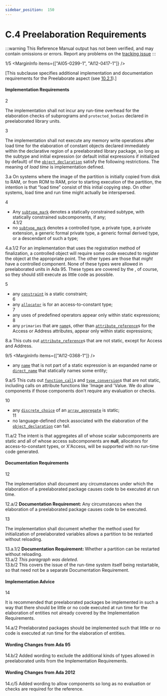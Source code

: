 ```yaml
---
sidebar_position:  150
---
```


# C.4 Preelaboration Requirements

:::warning
This Reference Manual output has not been verified,
and may contain omissions or errors.
Report any problems on the [tracking issue](https://github.com/ada-lang-io/ada-lang-io/issues/20)
:::


<MarginText>1/5</MarginText>
<MarginInfo items={["AI05-0299-1", "AI12-0417-1"]} />
<p>[This subclause specifies additional implementation and documentation requirements for the Preelaborate aspect  (see <a href="../AA-10/AA-10.2#Subclause_10.2.1">10.2.1</a>).] <br /></p>


#### Implementation Requirements

<MarginText>2</MarginText>
<p>The implementation shall not incur any run-time overhead for the elaboration checks of subprograms and <code>protected_bodies</code> declared in preelaborated library units. <br /></p>

<MarginText>3</MarginText>
<p>The implementation shall not execute any memory write operations after load time for the elaboration of constant objects declared immediately within the declarative region of a preelaborated library package, so long as the subtype and initial expression (or default initial expressions if initialized by default) of the <code><a href="../AA-3/AA-3.3#S0032">object_declaration</a></code> satisfy the following restrictions. The meaning of <em>load time</em> is implementation defined. <br /></p>

<AnnotatedOnly>
<MarginText>3.a</MarginText>
<Admonition type="aarm" aarm="discussion">
<strong></strong>On systems where the image of the partition is initially copied from disk to RAM, or from ROM to RAM, prior to starting execution of the partition, the intention is that &ldquo;load time&rdquo; consist of this initial copying step. On other systems, load time and run time might actually be interspersed. <br /></Admonition>
</AnnotatedOnly>

<MarginText>4</MarginText>
<ul>
<li>Any <code><a href="../AA-3/AA-3.2#S0028">subtype_mark</a></code> denotes a statically constrained subtype, with statically constrained subcomponents, if any;<br /></li>
<MarginText>4.1/2</MarginText>
<MarginInfo items={["AI95-00161-01"]} />
<li>no <code><a href="../AA-3/AA-3.2#S0028">subtype_mark</a></code> denotes a controlled type, a private type, a private extension, a generic formal private type, a generic formal derived type, or a descendant of such a type;<br /></li>
</ul>
<AnnotatedOnly>
<MarginText>4.a.1/2</MarginText>
<Admonition type="aarm" aarm="implementation-advice">
<strong></strong>For an implementation that uses the registration method of finalization, a controlled object will require some code executed to register the object at the appropriate point. The other types are those that <em>might</em> have a controlled component. None of these types were allowed in preelaborated units in Ada 95. These types are covered by the , of course, so they should still execute as little code as possible. <br /></Admonition>
</AnnotatedOnly>

<MarginText>5</MarginText>
<ul>
<li>any <code><a href="../AA-3/AA-3.2#S0029">constraint</a></code> is a static constraint;<br /></li>
<MarginText>6</MarginText>
<li>any <code><a href="../AA-4/AA-4.8#S0164">allocator</a></code> is for an access-to-constant type;<br /></li>
<MarginText>7</MarginText>
<li>any uses of predefined operators appear only within static expressions;<br /></li>
<MarginText>8</MarginText>
<li>any <code>primaries</code> that are <code><a href="../AA-4/AA-4.1#S0091">name</a></code>s, other than <code><a href="../AA-4/AA-4.1#S0100">attribute_reference</a></code>s for the Access or Address attributes, appear only within static expressions; <br /></li>
</ul>
<AnnotatedOnly>
<MarginText>8.a</MarginText>
<Admonition type="aarm" aarm="ramification">
<strong></strong>This cuts out <code><a href="../AA-4/AA-4.1#S0100">attribute_reference</a></code>s that are not static, except for Access and Address. <br /></Admonition>
</AnnotatedOnly>

<MarginText>9/5</MarginText>
<MarginInfo items={["AI12-0368-1"]} />
<ul>
<li>any <code><a href="../AA-4/AA-4.1#S0091">name</a></code> that is not part of a static expression is an expanded name or <code><a href="../AA-4/AA-4.1#S0092">direct_name</a></code> that statically names  some entity; <br /></li>
</ul>
<AnnotatedOnly>
<MarginText>9.a/5</MarginText>
<MarginInfo items={["AI12-0368-1"]} />
<Admonition type="aarm" aarm="ramification">
<strong></strong>This cuts out <code><a href="../AA-6/AA-6.4#S0218">function_call</a></code>s and <code><a href="../AA-4/AA-4.6#S0162">type_conversion</a></code>s that are not static, including calls on attribute functions like 'Image and 'Value. We do allow components if those components don't require any evaluation or checks. <br /></Admonition>
</AnnotatedOnly>

<MarginText>10</MarginText>
<ul>
<li>any <code><a href="../AA-3/AA-3.8#S0074">discrete_choice</a></code> of an <code><a href="../AA-4/AA-4.3#S0113">array_aggregate</a></code> is static;<br /></li>
<MarginText>11</MarginText>
<li>no language-defined check associated with the elaboration of the <code><a href="../AA-3/AA-3.3#S0032">object_declaration</a></code> can fail. <br /></li>
</ul>
<AnnotatedOnly>
<MarginText>11.a/2</MarginText>
<MarginInfo items={["AI95-00114-01"]} />
<Admonition type="aarm" aarm="reason">
<strong></strong>The intent is that aggregates all of whose scalar subcomponents are static and all of whose access subcomponents are <strong>null</strong>, allocators for access-to-constant types, or X'Access, will be supported with no run-time code generated. <br /></Admonition>
</AnnotatedOnly>


#### Documentation Requirements

<MarginText>12</MarginText>
<p>The implementation shall document any circumstances under which the elaboration of a preelaborated package causes code to be executed at run time. <br /></p>

<AnnotatedOnly>
<MarginText>12.a/2</MarginText>
<Admonition type="aarm" aarm="note">
<strong>Documentation Requirement: </strong>Any circumstances when the elaboration of a preelaborated package causes code to be executed.<br /></Admonition>
</AnnotatedOnly>

<MarginText>13</MarginText>
<p>The implementation shall document whether the method used for initialization of preelaborated variables allows a partition to be restarted without reloading. <br /></p>

<AnnotatedOnly>
<MarginText>13.a.1/2</MarginText>
<Admonition type="aarm" aarm="note">
<strong>Documentation Requirement: </strong>Whether a partition can be restarted without reloading.<br /></Admonition>
</AnnotatedOnly>

<AnnotatedOnly>
<MarginText>13.a/2</MarginText>
<Admonition type="aarm" aarm="note">
<em>This paragraph was deleted.</em><br /></Admonition>
</AnnotatedOnly>

<AnnotatedOnly>
<MarginText>13.b/2</MarginText>
<MarginInfo items={["AI95-00114-01"]} />
<Admonition type="aarm" aarm="discussion">
<strong></strong>This covers the issue of the run-time system itself being restartable, so that need not be a separate Documentation Requirement. <br /></Admonition>
</AnnotatedOnly>


#### Implementation Advice

<MarginText>14</MarginText>
<p>It is recommended that preelaborated packages be implemented in such a way that there should be little or no code executed at run time for the elaboration of entities not already covered by the Implementation Requirements.<br /></p>

<AnnotatedOnly>
<MarginText>14.a/2</MarginText>
<Admonition type="aarm" aarm="implementation-advice">
<strong></strong>Preelaborated packages should be implemented such that little or no code is executed at run time for the elaboration of entities.<br /></Admonition>
</AnnotatedOnly>


#### Wording Changes from Ada 95

<AnnotatedOnly>
<MarginText>14.b/2</MarginText>
<MarginInfo items={["AI95-00161-01"]} />
<Admonition type="aarm" aarm="note">
Added wording to exclude the additional kinds of types allowed in preelaborated units from the Implementation Requirements. <br /></Admonition>
</AnnotatedOnly>


#### Wording Changes from Ada 2012

<AnnotatedOnly>
<MarginText>14.c/5</MarginText>
<MarginInfo items={["AI12-0368-1"]} />
<Admonition type="aarm" aarm="note">
Added wording to allow components so long as no evaluation or checks are required for the reference. <br /></Admonition>
</AnnotatedOnly>

